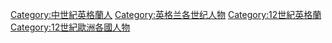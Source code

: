 [[Category:中世紀英格蘭人|Category:中世紀英格蘭人]]
[[Category:英格兰各世纪人物|Category:英格兰各世纪人物]]
[[Category:12世紀英格蘭|Category:12世紀英格蘭]]
[[Category:12世紀歐洲各國人物|Category:12世紀歐洲各國人物]]